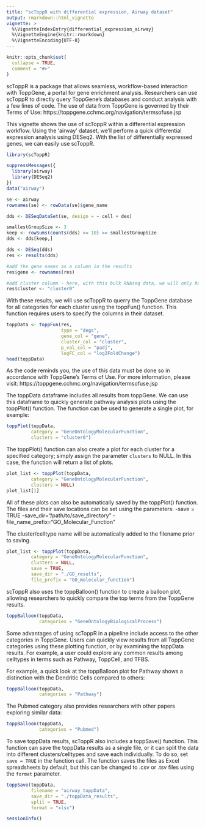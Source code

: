```yaml
---
title: "scToppR with differential expression, Airway dataset"
output: rmarkdown::html_vignette
vignette: >
  %\VignetteIndexEntry{differential_expression_airway}
  %\VignetteEngine{knitr::rmarkdown}
  %\VignetteEncoding{UTF-8}
---
```


```r
knitr::opts_chunk$set(
  collapse = TRUE,
  comment = "#>"
)
```


scToppR is a package that allows seamless, workflow-based interaction with ToppGene, a portal for gene enrichment analysis. Researchers can use scToppR to directly query ToppGene's databases and conduct analysis with a few lines of code. The use of data from ToppGene is governed by their Terms of Use:
https://toppgene.cchmc.org/navigation/termsofuse.jsp

This vignette shows the use of scToppR within a differential expression workflow. Using the 'airway' dataset, we'll perform a quick differential expression analysis using DESeq2. With the list of differentially expressed genes, we can easily use scToppR.

```r
library(scToppR)

suppressMessages({
  library(airway)
  library(DESeq2)
})
data("airway")

se <- airway
rownames(se) <- rowData(se)$gene_name

dds <- DESeqDataSet(se, design = ~ cell + dex)

smallestGroupSize <- 3
keep <- rowSums(counts(dds) >= 10) >= smallestGroupSize
dds <- dds[keep,]

dds <- DESeq(dds)
res <- results(dds)

#add the gene names as a column in the results
res$gene <- rownames(res)

#add cluster column - here, with this bulk RNAseq data, we will only have 1 cluster
res$cluster <- "cluster0"
```

With these results, we will use scToppR to querry the ToppGene database for all categories for each cluster using the toppFun() function. This function requires users to specify the columns in their dataset.

```r
toppData <- toppFun(res,
                    type = "degs",
                    gene_col = "gene",
                    cluster_col = "cluster",
                    p_val_col = "padj",
                    logFC_col = "log2FoldChange")
head(toppData)
```

As the code reminds you, the use of this data must be done so in accordance with ToppGene's Terms of Use. For more information, please visit: https://toppgene.cchmc.org/navigation/termsofuse.jsp

The toppData dataframe includes all results from toppGene. We can use this dataframe to quickly generate pathway analysis plots using the toppPlot() function. The function can be used to generate a single plot, for example:

```r
toppPlot(toppData, 
         category = "GeneOntologyMolecularFunction", 
         clusters = "cluster0")
```

The toppPlot() function can also create a plot for each cluster for a specified category; simply assign the parameter `clusters` to NULL. In this case, the function will return a list of plots.

```r
plot_list <- toppPlot(toppData, 
         category = "GeneOntologyMolecularFunction", 
         clusters = NULL)
plot_list[1]
```


All of these plots can also be automatically saved by the toppPlot() function. The files and their save locations can be set using the parameters:
-save = TRUE
-save_dir="/path/to/save_directory"
-file_name_prefix="GO_Molecular_Function"

The cluster/celltype name will be automatically added to the filename prior to saving.

```r
plot_list <- toppPlot(toppData, 
         category = "GeneOntologyMolecularFunction", 
         clusters = NULL,
         save = TRUE,
         save_dir = "./GO_results",
         file_prefix = "GO_molecular_function")
```

scToppR also uses the toppBalloon() function to create a balloon plot, allowing researchers to quickly compare the top terms from the ToppGene results.

```r
toppBalloon(toppData,
            categories = "GeneOntologyBiologicalProcess")
```

Some advantages of using scToppR in a pipeline include access to the other categories in ToppGene. Users can quickly view results from all ToppGene categories using these plotting function, or by examining the toppData results. For example, a user could explore any common results among celltypes in terms such as Pathway, ToppCell, and TFBS.

For example, a quick look at the toppBalloon plot for Pathway shows a distinction with the Dendritic Cells compared to others:

```r
toppBalloon(toppData,
            categories = "Pathway")
```

The Pubmed category also provides researchers with other papers exploring similar data:

```r
toppBalloon(toppData,
            categories = "Pubmed")
```

To save toppData results, scToppR also includes a toppSave() function. This function can save the toppData results as a single file, or it can split the data into different clusters/celltypes and save each individually. To do so, set `save = TRUE` in the function call. The function saves the files as Excel spreadsheets by default, but this can be changed to .csv or .tsv files using the `format` parameter.

```r

toppSave(toppData,
         filename = "airway_toppData",
         save_dir = "./toppData_results",
         split = TRUE,
         format = "xlsx")

```


```r
sessionInfo()
```
